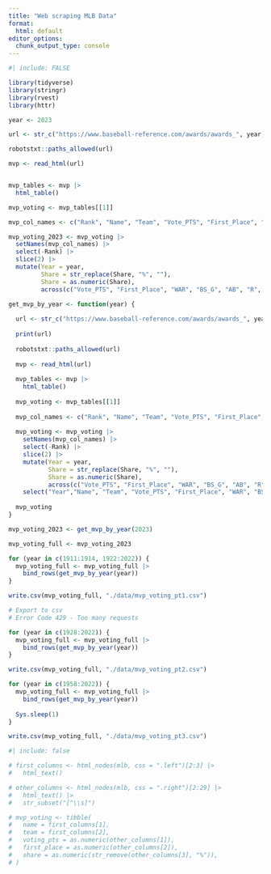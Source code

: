 ```yaml
---
title: "Web scraping MLB Data"
format:
  html: default
editor_options: 
  chunk_output_type: console
---
```

```r
#| include: FALSE

library(tidyverse)
library(stringr)
library(rvest)
library(httr)
```

```r
year <- 2023

url <- str_c("https://www.baseball-reference.com/awards/awards_", year, ".shtml")

robotstxt::paths_allowed(url)

mvp <- read_html(url)


mvp_tables <- mvp |>
  html_table()

mvp_voting <- mvp_tables[[1]]

mvp_col_names <- c("Rank", "Name", "Team", "Vote_PTS", "First_Place", "Share", "WAR", "BS_G", "AB", "R", "BS_H", "BS_HR", "RBI", "SB", "BS_BB", "BA", "OBP", "SLG", "OPS", "W", "L", "ERA", "WHIP", "PS_G", "GS", "SV", "IP", "PS_H", "PS_HR", "PS_BB","SO")

mvp_voting_2023 <- mvp_voting |>
  setNames(mvp_col_names) |>
  select(-Rank) |>
  slice(2) |>
  mutate(Year = year,
         Share = str_replace(Share, "%", ""),
         Share = as.numeric(Share),
         across(c("Vote_PTS", "First_Place", "WAR", "BS_G", "AB", "R", "BS_H", "BS_HR", "RBI", "SB", "BS_BB", "BA", "OBP", "SLG", "OPS", "W", "L", "ERA", "WHIP", "PS_G", "GS", "SV", "IP", "PS_H", "PS_HR", "PS_BB", "SO"), ~as.numeric(.)))
```

```r
get_mvp_by_year <- function(year) {
  
  url <- str_c("https://www.baseball-reference.com/awards/awards_", year, ".shtml")
  
  print(url)
  
  robotstxt::paths_allowed(url)
  
  mvp <- read_html(url)
  
  mvp_tables <- mvp |>
    html_table()
  
  mvp_voting <- mvp_tables[[1]]
  
  mvp_col_names <- c("Rank", "Name", "Team", "Vote_PTS", "First_Place", "Share", "WAR", "BS_G", "AB", "R", "BS_H", "BS_HR", "RBI", "SB", "BS_BB", "BA", "OBP", "SLG", "OPS", "W", "L", "ERA", "WHIP", "PS_G", "GS", "SV", "IP", "PS_H", "PS_HR", "PS_BB","SO")
  
  mvp_voting <- mvp_voting |>
    setNames(mvp_col_names) |>
    select(-Rank) |>
    slice(2) |>
    mutate(Year = year,
           Share = str_replace(Share, "%", ""),
           Share = as.numeric(Share),
           across(c("Vote_PTS", "First_Place", "WAR", "BS_G", "AB", "R", "BS_H", "BS_HR", "RBI", "SB", "BS_BB", "BA", "OBP", "SLG", "OPS", "W", "L", "ERA", "WHIP", "PS_G", "GS", "SV", "IP", "PS_H", "PS_HR", "PS_BB", "SO"), ~as.numeric(.))) |>
    select("Year","Name", "Team", "Vote_PTS", "First_Place", "WAR", "BS_G", "AB", "R", "BS_H", "BS_HR", "RBI", "SB", "BS_BB", "BA", "OBP", "SLG", "OPS", "W", "L", "ERA", "WHIP", "PS_G", "GS", "SV", "IP", "PS_H", "PS_HR", "PS_BB", "SO")
  
  mvp_voting
}
```

```r
mvp_voting_2023 <- get_mvp_by_year(2023)

mvp_voting_full <- mvp_voting_2023

for (year in c(1911:1914, 1922:2022)) {
  mvp_voting_full <- mvp_voting_full |>
    bind_rows(get_mvp_by_year(year))
}

write.csv(mvp_voting_full, "./data/mvp_voting_pt1.csv")

# Export to csv
# Error Code 429 - Too many requests
```


```r
for (year in c(1928:2022)) {
  mvp_voting_full <- mvp_voting_full |>
    bind_rows(get_mvp_by_year(year))
}

write.csv(mvp_voting_full, "./data/mvp_voting_pt2.csv")
```

```r
for (year in c(1958:2022)) {
  mvp_voting_full <- mvp_voting_full |>
    bind_rows(get_mvp_by_year(year))
  
  Sys.sleep(1)
}

write.csv(mvp_voting_full, "./data/mvp_voting_pt3.csv")
```



```r
#| include: false

# first_columns <- html_nodes(mlb, css = ".left")[2:3] |>
#   html_text()

# other_columns <- html_nodes(mlb, css = ".right")[2:29] |>
#   html_text() |>
#   str_subset("[^\\s]")

# mvp_voting <- tibble(
#   name = first_columns[1],
#   team = first_columns[2],
#   voting_pts = as.numeric(other_columns[1]),
#   first_place = as.numeric(other_columns[2]),
#   share = as.numeric(str_remove(other_columns[3], "%")),
# )
```

